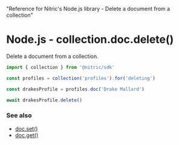   "Reference for Nitric's Node.js library - Delete a document from a collection"

# Node.js - collection.doc.delete()

Delete a document from a collection.

```javascript
import { collection } from '@nitric/sdk'

const profiles = collection('profiles').for('deleting')

const drakesProfile = profiles.doc('Drake Mallard')

await drakesProfile.delete()
```

### See also

- [doc.set()](./collection-doc-set)
- [doc.get()](./collection-doc-get)
